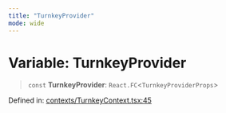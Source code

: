 ```yaml
---
title: "TurnkeyProvider"
mode: wide
---
```

  
# Variable: TurnkeyProvider

> `const` **TurnkeyProvider**: `React.FC`\<`TurnkeyProviderProps`\>

Defined in: [contexts/TurnkeyContext.tsx:45](https://github.com/tkhq/sdk/blob/ee72856c3f450731d7501ab05001215768b71500/packages/sdk-react/src/contexts/TurnkeyContext.tsx#L45)
